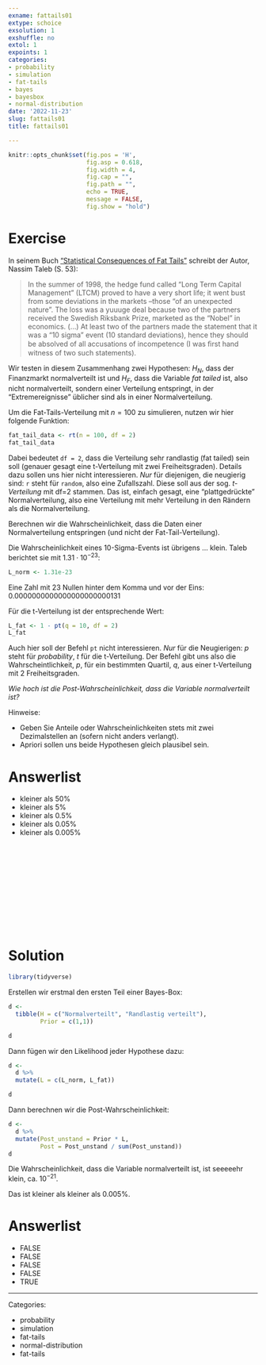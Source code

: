 ```yaml
---
exname: fattails01
extype: schoice
exsolution: 1
exshuffle: no
extol: 1
expoints: 1
categories:
- probability
- simulation
- fat-tails
- bayes
- bayesbox
- normal-distribution
date: '2022-11-23'
slug: fattails01
title: fattails01

---
```







```r
knitr::opts_chunk$set(fig.pos = 'H',
                      fig.asp = 0.618,
                      fig.width = 4,
                      fig.cap = "", 
                      fig.path = "",
                      echo = TRUE, 
                      message = FALSE,
                      fig.show = "hold")
```







# Exercise

In seinem Buch ["Statistical Consequences of Fat Tails"](https://nassimtaleb.org/2020/01/final-version-fat-tails/) schreibt der Autor, Nassim Taleb (S. 53):


>   In the summer of 1998, the hedge fund called "Long Term Capital Management" (LTCM) proved to have a very short life; it went bust from some deviations in the markets –those "of an unexpected nature". The loss was a yuuuge deal because two of the partners received the Swedish Riksbank Prize, marketed as the "Nobel" in economics. (...)  At least two of the partners made the statement that it was a "10 sigma" event (10 standard deviations), hence they should be absolved of all accusations of incompetence (I was ﬁrst hand witness of two such statements).

Wir testen in diesem Zusammenhang zwei Hypothesen: $H_N$, dass der Finanzmarkt normalverteilt ist und $H_F$, dass die Variable *fat tailed* ist, also nicht normalverteilt, sondern einer Verteilung entspringt, in der "Extremereignisse" üblicher sind als in einer Normalverteilung.


Um die Fat-Tails-Verteilung mit $n=100$ zu simulieren, nutzen wir hier folgende Funktion:

```r
fat_tail_data <- rt(n = 100, df = 2)
fat_tail_data
```

Dabei bedeutet `df = 2`, dass die Verteilung sehr randlastig (fat tailed) sein soll 
(genauer gesagt eine t-Verteilung mit zwei Freiheitsgraden).
Details dazu sollen uns hier nicht interessieren. 
*Nur* für diejenigen, die neugierig sind: `r` steht für `random`, 
also eine Zufallszahl. Diese soll aus der sog. *t-Verteilung* mit df=2 stammen. 
Das ist, einfach gesagt, eine "plattgedrückte" Normalverteilung, 
also eine Verteilung mit mehr Verteilung in den Rändern als die Normalverteilung.


Berechnen wir die Wahrscheinlichkeit, dass die Daten einer Normalverteilung entspringen (und nicht der Fat-Tail-Verteilung).


Die Wahrscheinlichkeit eines 10-Sigma-Events ist übrigens ... klein. Taleb berichtet sie mit $1.31 \cdot 10^{-23}$:

```r
L_norm <- 1.31e-23
```

Eine Zahl mit 23 Nullen hinter dem Komma und vor der Eins: 0.0000000000000000000000131



Für die t-Verteilung ist der entsprechende Wert:

```r
L_fat <- 1 - pt(q = 10, df = 2)
L_fat
```

Auch hier soll der Befehl `pt` nicht interessieren.
*Nur* für die Neugierigen: *p*  steht für *probability*, *t* für die t-Verteilung.
Der Befehl gibt uns also die Wahrscheintlichkeit, $p$, für ein bestimmten Quartil, $q$,
aus einer t-Verteilung mit 2 Freiheitsgraden.



*Wie hoch ist die Post-Wahrscheinlichkeit, dass die Variable normalverteilt ist?*




Hinweise:

- Geben Sie Anteile oder Wahrscheinlichkeiten stets mit zwei Dezimalstellen an (sofern nicht anders verlangt).
- Apriori sollen uns beide Hypothesen gleich plausibel sein.


Answerlist
==========
* kleiner als 50%
* kleiner als 5%
* kleiner als 0.5%
* kleiner als 0.05%
* kleiner als 0.005%



</br>
</br>
</br>
</br>
</br>
</br>
</br>
</br>
</br>
</br>

# Solution


```r
library(tidyverse)
```


Erstellen wir erstmal den ersten Teil einer Bayes-Box:

```r
d <-
  tibble(H = c("Normalverteilt", "Randlastig verteilt"),
         Prior = c(1,1))

d
```

Dann fügen wir den Likelihood jeder Hypothese dazu:

```r
d <-
  d %>% 
  mutate(L = c(L_norm, L_fat))

d
```


Dann berechnen wir die Post-Wahrscheinlichkeit:

```r
d <-
  d %>% 
  mutate(Post_unstand = Prior * L,
         Post = Post_unstand / sum(Post_unstand))
d
```


Die Wahrscheinlichkeit, dass die Variable normalverteilt ist, ist seeeeehr klein, ca. $10^{-21}$.

Das ist kleiner als kleiner als 0.005%.


Answerlist
==========
* FALSE
* FALSE
* FALSE
* FALSE
* TRUE




---

Categories: 

- probability
- simulation
- fat-tails
- normal-distribution
- fat-tails


